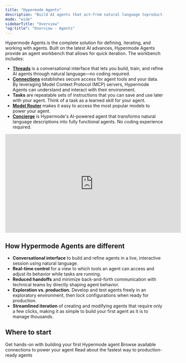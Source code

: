 ```yaml
---
title: "Hypermode Agents"
description: "Build AI agents that act—from natural language toproduction-ready code"
mode: "wide"
sidebarTitle: "Overview"
"og:title": "Overview - Agents"
---
```


Hypermode Agents is the complete solution for defining, iterating, and working with agents. Built on the latest AI advances, Hypermode Agents provide an agent workbench that allows for quick iteration. The workbench includes:

- [**Threads**](/work) is a conversational interface that lets you build, train, and refine AI agents through natural language—no coding required.
- [**Connections**](/connections) establishes secure access for agent tools and your data. By leveraging Model Context Protocol (MCP) servers, Hypermode Agents can understand and interact with their environment.
- **Tasks** are repeatable sets of instructions that you can save and use later with your agent. Think of a task as a learned skill for your agent.
- [**Model Router**](/model-selection) makes it easy to access the most popular models to power your agent.
- [**Concierge**](/create-agent#build-a-new-agent-with-concierge) is Hypermode's AI-powered agent that transforms natural language descriptions into fully functional agents. No coding experience required.


<iframe 
  width="560" 
  height="315" 
  src="https://www.youtube.com/embed/_h2SBvv41GU?si=gGZk1xsDXtn83rxC" 
  title="YouTube video player" 
  frameborder="0" 
  allow="accelerometer; autoplay; clipboard-write; encrypted-media; gyroscope; picture-in-picture; web-share" referrerpolicy="strict-origin-when-cross-origin" 
  allowfullscreen
></iframe>

## How Hypermode Agents are different

- **Conversational interface** to build and refine agents in a live, interactive session using natural language.
- **Real-time control** for a view to which tools an agent can access and adjust its behavior while tasks are running.
- **Reduced handoffs** and minimize back-and-forth communication with technical teams by directly shaping agent behavior.
- **Exploration vs. production.** Develop and test agents freely in an exploratory environment, then lock configurations when ready for production.
- **Streamlined iteration** of creating and modifying agents that require only a few clicks, making it as simple to build your first agent as it is to manage thousands.

## Where to start

<CardGroup cols={3}>
  <Card title="Quickstart" icon="play" href="/first-hypermode-agent">
    Get hands-on with building your first Hypermode agent
  </Card>
    <Card title="Explore connections" icon="link" href="/available-connections">
    Browse available connections to power your agent
  </Card>
  <Card title="Why natural language" icon="book-open-cover"
    href="https://hypermode.com/blog/stay-in-language-natural-agentic-development"
  >
    Read about the fastest way to production-ready agents
  </Card>
</CardGroup>


